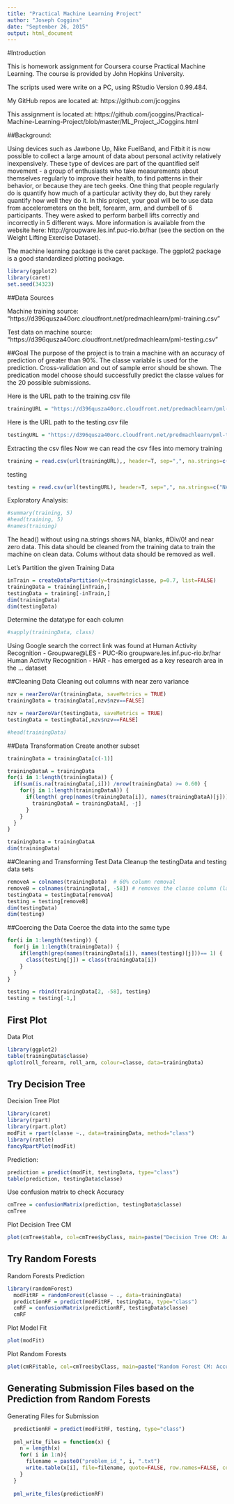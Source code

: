 ```yaml
---
title: "Practical Machine Learning Project"
author: "Joseph Coggins"
date: "September 26, 2015"
output: html_document
---
```

#Introduction

This is homework assignment for Coursera course Practical Machine Learning.
The course is provided by John Hopkins University.  

The scripts used were write on a PC, using RStudio Version 0.99.484.

My GitHub repos are located at: https://github.com/jcoggins

This assignment is located at: https://github.com/jcoggins/Practical-Machine-Learning-Project/blob/master/ML_Project_JCoggins.html



##Background:

Using devices such as Jawbone Up, Nike FuelBand, and Fitbit it is now possible to collect a large amount of data about personal activity relatively inexpensively. These type of devices are part of the quantified self movement - a group of enthusiasts who take measurements about themselves regularly to improve their health, to find patterns in their behavior, or because they are tech geeks. One thing that people regularly do is quantify how much of a particular activity they do, but they rarely quantify how well they do it. In this project, your goal will be to use data from accelerometers on the belt, forearm, arm, and dumbell of 6 participants. They were asked to perform barbell lifts correctly and incorrectly in 5 different ways. More information is available from the website here: http://groupware.les.inf.puc-rio.br/har (see the section on the Weight Lifting Exercise Dataset). 

The machine learning package is the caret package. The ggplot2
package is a good standardized plotting package.
```r
library(ggplot2)
library(caret)
set.seed(34323)

```
##Data Sources

Machine training source: "https://d396qusza40orc.cloudfront.net/predmachlearn/pml-training.csv"

Test data on machine source: "https://d396qusza40orc.cloudfront.net/predmachlearn/pml-testing.csv"

##Goal
The purpose of the project is to train a machine with an accuracy of prediction
of greater than 90%.  The classe variable is used for the prediction.  Cross-validation
and out of sample error should be shown. The predication model choose should successfully
predict the classe values for the 20 possible submissions.

Here is the URL path to the training.csv file
```r
trainingURL = "https://d396qusza40orc.cloudfront.net/predmachlearn/pml-training.csv"
```
Here is the URL path to the testing.csv file
```r
testingURL = "https://d396qusza40orc.cloudfront.net/predmachlearn/pml-testing.csv"
```

Extracting the csv files
Now we can read the csv files into memory
training
```r
training = read.csv(url(trainingURL),, header=T, sep=",", na.strings=c("NA", "#DIV/0!", ""))
```
testing
```r
testing = read.csv(url(testingURL), header=T, sep=",", na.strings=c("NA", "#DIV/0!", "")) 
```
Exploratory Analysis:
```r
#summary(training, 5)
#head(training, 5)
#names(training)
```
The head() without using na.strings shows NA, blanks, #Div/0! and near zero data.
This data should be cleaned from the training data
to train the machine on clean data. Colums without
data should be removed as well.

Let's Partition the given Training Data
```r
inTrain = createDataPartition(y=training$classe, p=0.7, list=FALSE)
trainingData = training[inTrain,]
testingData = training[-inTrain,]
dim(trainingData)
dim(testingData)
```

Determine the datatype for each column
```r
#sapply(trainingData, class)
```
Using Google search the correct link was found at
Human Activity Recognition - Groupware@LES - PUC-Rio
groupware.les.inf.puc-rio.br/har
Human Activity Recognition - HAR - has emerged as a key research area in the ... dataset 

##Cleaning Data
Cleaning out columns with near zero variance
```r
nzv = nearZeroVar(trainingData, saveMetrics = TRUE)
trainingData = trainingData[,nzv$nzv==FALSE]

nzv = nearZeroVar(testingData, saveMetrics = TRUE)
testingData = testingData[,nzv$nzv==FALSE]

#head(trainingData)
```
##Data Transformation
Create another subset
```r
trainingData = trainingData[c(-1)]

trainingDataA = trainingData
for(i in 1:length(trainingData)) {
  if(sum(is.na(trainingData[,i])) /nrow(trainingData) >= 0.60) {
    for(j in 1:length(trainingDataA)) {
      if(length( grep(names(trainingData[i]), names(trainingDataA)[j])) == 1){
        trainingDataA = trainingDataA[, -j]
      }
    }
  }
}

trainingData = trainingDataA
dim(trainingData)
```
##Cleaning and Transforming Test Data
Cleanup the testingData and testing data sets
```r
removeA = colnames(trainingData)  # 60% column removal
removeB = colnames(trainingData[, -58]) # removes the classe column (last column)
testingData = testingData[removeA]
testing = testing[removeB]
dim(testingData)
dim(testing)
```
##Coercing the Data
Coerce the data into the same type
```r
for(i in 1:length(testing)) {
  for(j in 1:length(trainingData)) {
    if(length(grep(names(trainingData[i]), names(testing)[j]))== 1) {
      class(testing[j]) = class(trainingData[i])
    }
  }
}

testing = rbind(trainingData[2, -58], testing)
testing = testing[-1,]
```
## First Plot
Data Plot
```r
library(ggplot2)
table(trainingData$classe)
qplot(roll_forearm, roll_arm, colour=classe, data=trainingData)

```

## Try Decision Tree
Decision Tree Plot
```r
library(caret)
library(rpart)
library(rpart.plot)
modFit = rpart(classe ~., data=trainingData, method="class")
library(rattle)
fancyRpartPlot(modFit)

```

Prediction:
```r
prediction = predict(modFit, testingData, type="class")
table(prediction, testingData$classe)
```

Use confusion matrix to check Accuracy
```r
cmTree = confusionMatrix(prediction, testingData$classe)
cmTree
```

Plot Decision Tree CM
```r
plot(cmTree$table, col=cmTree$byClass, main=paste("Decision Tree CM: Accuracy = ", round( cmTree$overall['Accuracy'], 4)))
```

## Try Random Forests
Random Forests Prediction
```r
library(randomForest)
  modFitRF = randomForest(classe ~ ., data=trainingData)
  predictionRF = predict(modFitRF, testingData, type="class")
  cmRF = confusionMatrix(predictionRF, testingData$classe)
  cmRF
```
Plot Model Fit
```r
plot(modFit)
```
Plot Random Forests
```r
plot(cmRF$table, col=cmTree$byClass, main=paste("Random Forest CM: Accuracy = ", round( cmRF$overall['Accuracy'], 4)))
```
## Generating Submission Files based on the Prediction from Random Forests

Generating Files for Submission
```r
  predictionRF = predict(modFitRF, testing, type="class")
  
  pml_write_files = function(x) {
    n = length(x)
    for( i in 1:n){
      filename = paste0("problem_id_", i, ".txt")
      write.table(x[i], file=filename, quote=FALSE, row.names=FALSE, col.names=FALSE)
    }
  }
  
  pml_write_files(predictionRF)

```
